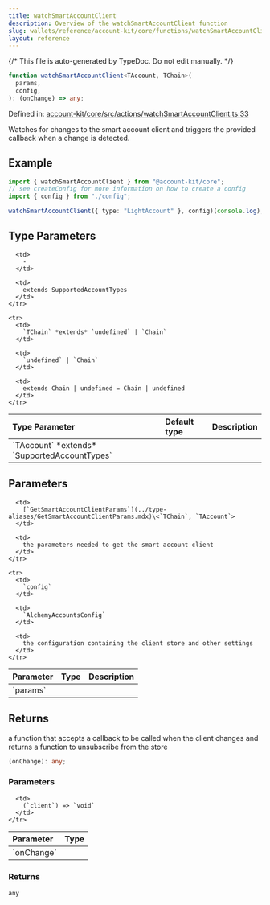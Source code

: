 ```yaml
---
title: watchSmartAccountClient
description: Overview of the watchSmartAccountClient function
slug: wallets/reference/account-kit/core/functions/watchSmartAccountClient
layout: reference
---
```


{/* This file is auto-generated by TypeDoc. Do not edit manually. */}

```ts
function watchSmartAccountClient<TAccount, TChain>(
  params,
  config,
): (onChange) => any;
```

Defined in: [account-kit/core/src/actions/watchSmartAccountClient.ts:33](https://github.com/alchemyplatform/aa-sdk/blob/c1a84188d03473acac2fdb49fb7cd7fdba73169b/account-kit/core/src/actions/watchSmartAccountClient.ts#L33)

Watches for changes to the smart account client and triggers the provided callback when a change is detected.

## Example

```ts
import { watchSmartAccountClient } from "@account-kit/core";
// see createConfig for more information on how to create a config
import { config } from "./config";

watchSmartAccountClient({ type: "LightAccount" }, config)(console.log);
```

## Type Parameters

<table>
  <thead>
    <tr>
      <th align="left">Type Parameter</th>
      <th align="left">Default type</th>
      <th align="left">Description</th>
    </tr>
  </thead>

  <tbody>
    <tr>
      <td>
        `TAccount` *extends* `SupportedAccountTypes`
      </td>

      <td>
        ‐
      </td>

      <td>
        extends SupportedAccountTypes
      </td>
    </tr>

    <tr>
      <td>
        `TChain` *extends* `undefined` | `Chain`
      </td>

      <td>
        `undefined` | `Chain`
      </td>

      <td>
        extends Chain | undefined = Chain | undefined
      </td>
    </tr>

  </tbody>
</table>

## Parameters

<table>
  <thead>
    <tr>
      <th align="left">Parameter</th>
      <th align="left">Type</th>
      <th align="left">Description</th>
    </tr>
  </thead>

  <tbody>
    <tr>
      <td>
        `params`
      </td>

      <td>
        [`GetSmartAccountClientParams`](../type-aliases/GetSmartAccountClientParams.mdx)\<`TChain`, `TAccount`>
      </td>

      <td>
        the parameters needed to get the smart account client
      </td>
    </tr>

    <tr>
      <td>
        `config`
      </td>

      <td>
        `AlchemyAccountsConfig`
      </td>

      <td>
        the configuration containing the client store and other settings
      </td>
    </tr>

  </tbody>
</table>

## Returns

a function that accepts a callback to be called when the client changes and returns a function to unsubscribe from the store

```ts
(onChange): any;
```

### Parameters

<table>
  <thead>
    <tr>
      <th align="left">Parameter</th>
      <th align="left">Type</th>
    </tr>
  </thead>

  <tbody>
    <tr>
      <td>
        `onChange`
      </td>

      <td>
        (`client`) => `void`
      </td>
    </tr>

  </tbody>
</table>

### Returns

`any`
